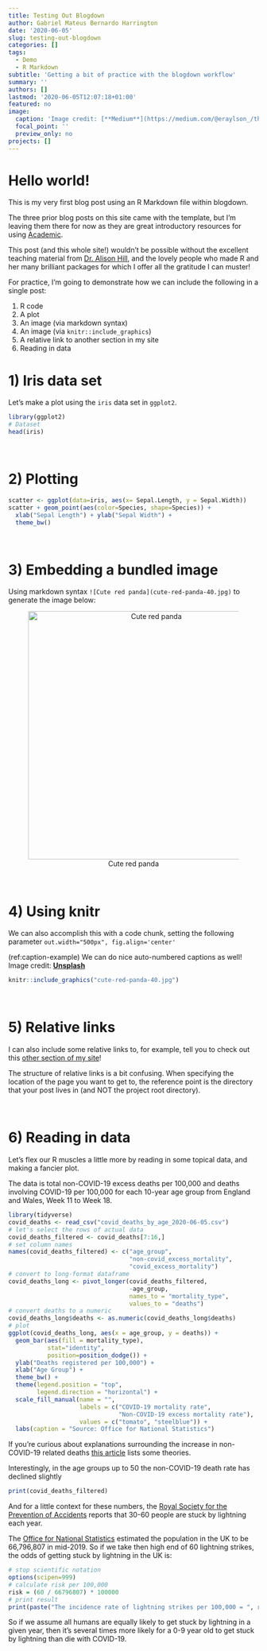 ```yaml
---
title: Testing Out Blogdown
author: Gabriel Mateus Bernardo Harrington
date: '2020-06-05'
slug: testing-out-blogdown
categories: []
tags:
  - Demo
  - R Markdown
subtitle: 'Getting a bit of practice with the blogdown workflow'
summary: ''
authors: []
lastmod: '2020-06-05T12:07:18+01:00'
featured: no
image:
  caption: 'Image credit: [**Medium**](https://medium.com/@eraylson_/the-hello-world-in-data-science-and-machine-learning-32b85946eb67)'
  focal_point: ''
  preview_only: no
projects: []
---
```


# Hello world!
This is my very first blog post using an R Markdown file within blogdown.

The three prior blog posts on this site came with the template, but I'm leaving them there for now as they are great introductory resources for using [Academic](https://sourcethemes.com/academic/). 

This post (and this whole site!) wouldn't be possible without the excellent teaching material from [Dr. Alison Hill](https://alison.rbind.io/), and the lovely people who made R and her many brilliant packages for which I offer all the gratitude I can muster!

For practice, I'm going to demonstrate how we can include the following in a single post:

1) R code
2) A plot
3) An image (via markdown syntax)
4) An image (via `knitr::include_graphics`)
5) A relative link to another section in my site
6) Reading in data

# 1) Iris data set
Let's make a plot using the `iris` data set in `ggplot2`.
```r
library(ggplot2)
# Dataset
head(iris)
```


<br>

# 2) Plotting
```r
scatter <- ggplot(data=iris, aes(x= Sepal.Length, y = Sepal.Width))
scatter + geom_point(aes(color=Species, shape=Species)) +
  xlab("Sepal Length") + ylab("Sepal Width") +
  theme_bw()
```

<br>

# 3) Embedding a bundled image

Using markdown syntax `![Cute red panda](cute-red-panda-40.jpg)` to generate the image below:

<center> ![Cute red panda](cute-red-panda-40.jpg){width=500px} </center>

<br>

# 4) Using knitr

We can also accomplish this with a code chunk, setting the following parameter `out.width="500px", fig.align='center'`

(ref:caption-example) We can do nice auto-numbered captions as well! Image credit: [**Unsplash**](https://unsplash.com/photos/QZwf5yNopUo)

```r
knitr::include_graphics("cute-red-panda-40.jpg")
```

<br>

# 5) Relative links 

I can also include some relative links to, for example, tell you to check out this [other section of my site](../../../../home/../)!

The structure of relative links is a bit confusing. 
When specifying the location of the page you want to get to, the reference point is the directory that your post lives in (and NOT the project root directory). 

<br>

# 6) Reading in data

Let's flex our R muscles a little more by reading in some topical data, and making a fancier plot.

The data is total non-COVID-19 excess deaths per 100,000 and deaths involving COVID-19 per 100,000 for each 10-year age group from England and Wales, Week 11 to Week 18.

```r
library(tidyverse)
covid_deaths <- read_csv("covid_deaths_by_age_2020-06-05.csv")
# let's select the rows of actual data
covid_deaths_filtered <- covid_deaths[7:16,]
# set column names 
names(covid_deaths_filtered) <- c("age_group", 
                                  "non-covid_excess_mortality", 
                                  "covid_excess_mortality")
# convert to long-format dataframe
covid_deaths_long <- pivot_longer(covid_deaths_filtered, 
                                  -age_group, 
                                  names_to = "mortality_type", 
                                  values_to = "deaths")
# convert deaths to a numeric
covid_deaths_long$deaths <- as.numeric(covid_deaths_long$deaths)
# plot 
ggplot(covid_deaths_long, aes(x = age_group, y = deaths)) +
  geom_bar(aes(fill = mortality_type), 
           stat="identity", 
           position=position_dodge()) +
  ylab("Deaths registered per 100,000") +
  xlab("Age Group") +
  theme_bw() +
  theme(legend.position = "top",
        legend.direction = "horizontal") +
  scale_fill_manual(name = "", 
                    labels = c("COVID-19 mortality rate", 
                               "Non-COVID-19 excess mortality rate"), 
                    values = c("tomato", "steelblue")) +
  labs(caption = "Source: Office for National Statistics")
```

If you're curious about explanations surrounding the increase in non-COVID-19 related deaths [this article](https://www.ons.gov.uk/peoplepopulationandcommunity/birthsdeathsandmarriages/deaths/articles/analysisofdeathregistrationsnotinvolvingcoronaviruscovid19englandandwales28december2019to1may2020/technicalannex) lists some theories. 

Interestingly, in the age groups up to 50 the non-COVID-19 death rate has declined slightly

```r
print(covid_deaths_filtered)
```

And for a little context for these numbers, the [Royal Society for the Prevention of Accidents](https://www.rospa.com/leisure-safety/advice/lightning/) reports that 30-60 people are stuck by lightning each year. 

The [Office for National Statistics](https://www.ons.gov.uk/peoplepopulationandcommunity/populationandmigration/populationestimates/bulletins/annualmidyearpopulationestimates/mid2019) estimated the population in the UK to be 66,796,807 in mid-2019.
So if we take then high end of 60 lightning strikes, the odds of getting stuck by lightning in the UK is:

```r
# stop scientific notation
options(scipen=999)
# calculate risk per 100,000
risk = (60 / 66796807) * 100000
# print result
print(paste("The incidence rate of lightning strikes per 100,000 = ", round(risk, 5), sep = ""))
```

So if we assume all humans are equally likely to get stuck by lightning in a given year, then it's several times more likely for a 0-9 year old to get stuck by lightning than die with COVID-19.
